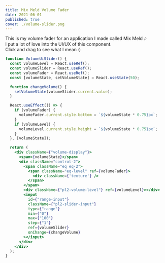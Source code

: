 ```yaml
---
title: Mix Meld Volume Fader
date: 2021-06-01
published: true
cover: ./volume-slider.png
---
```


This is my volume fader for an application I made called Mix Meld 🎶 <br/>
I put a lot of love into the UI/UX of this component. <br/>
Click and drag to see what I mean :)

```jsx react-live
function VolumeUiSlider() {
  const volumeLevel = React.useRef();
  const volumeSlider = React.useRef();
  const volumeFader = React.useRef();
  const [volumeState, setVolumeState] = React.useState(50);

  function changeVolume() {
    setVolumeState(volumeSlider.current.value);
  }

  React.useEffect(() => {
    if (volumeFader) {
      volumeFader.current.style.bottom = `${volumeState * 0.75}px`;
    }
    if (volumeLevel) {
      volumeLevel.current.style.height = `${volumeState * 0.75}px`;
    }
  }, [volumeState]);

  return (
    <div className={"volume-display"}>
      <span>{volumeState}</span>
      <div className="control-2">
        <span className="eq eq-2">
          <span className="eq-level" ref={volumeFader}>
            <div className={'texture'} />
          </span>
        </span>
        <div className={"pl2-volume-level"} ref={volumeLevel}></div>
        <input
          id={"range-input"}
          className={"pl2-slider-input"}
          type={"range"}
          min={"0"}
          max={"100"}
          step={"1"}
          ref={volumeSlider}
          onChange={changeVolume}
        ></input>
      </div>
    </div>
  );
}
```
